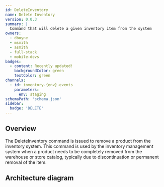 ```yaml
---
id: DeleteInventory
name: Delete Inventory
version: 0.0.3
summary: |
  Command that will delete a given inventory item from the system
owners:
  - dboyne
  - msmith
  - asmith
  - full-stack
  - mobile-devs
badges:
  - content: Recently updated!
    backgroundColor: green
    textColor: green
channels:
  - id: inventory.{env}.events
    parameters:
      env: staging
schemaPath: 'schema.json'
sidebar:
  badge: 'DELETE'
---
```



## Overview

The DeleteInventory command is issued to remove a product from the inventory system. This command is used by the inventory management system when a product needs to be completely removed from the warehouse or store catalog, typically due to discontinuation or permanent removal of the item.

## Architecture diagram

<NodeGraph />

<Footer />
